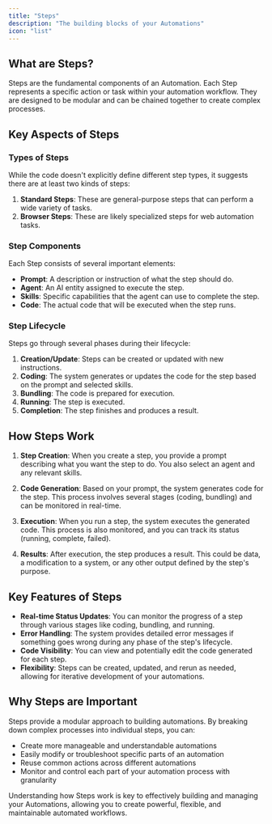 ```yaml
---
title: "Steps"
description: "The building blocks of your Automations"
icon: "list"
---
```


## What are Steps?

Steps are the fundamental components of an Automation. Each Step represents a specific action or task within your automation workflow. They are designed to be modular and can be chained together to create complex processes.

## Key Aspects of Steps

### Types of Steps

While the code doesn't explicitly define different step types, it suggests there are at least two kinds of steps:

1. **Standard Steps**: These are general-purpose steps that can perform a wide variety of tasks.
2. **Browser Steps**: These are likely specialized steps for web automation tasks.

### Step Components

Each Step consists of several important elements:

- **Prompt**: A description or instruction of what the step should do.
- **Agent**: An AI entity assigned to execute the step.
- **Skills**: Specific capabilities that the agent can use to complete the step.
- **Code**: The actual code that will be executed when the step runs.

### Step Lifecycle

Steps go through several phases during their lifecycle:

1. **Creation/Update**: Steps can be created or updated with new instructions.
2. **Coding**: The system generates or updates the code for the step based on the prompt and selected skills.
3. **Bundling**: The code is prepared for execution.
4. **Running**: The step is executed.
5. **Completion**: The step finishes and produces a result.

## How Steps Work

1. **Step Creation**: When you create a step, you provide a prompt describing what you want the step to do. You also select an agent and any relevant skills.

2. **Code Generation**: Based on your prompt, the system generates code for the step. This process involves several stages (coding, bundling) and can be monitored in real-time.

3. **Execution**: When you run a step, the system executes the generated code. This process is also monitored, and you can track its status (running, complete, failed).

4. **Results**: After execution, the step produces a result. This could be data, a modification to a system, or any other output defined by the step's purpose.

## Key Features of Steps

- **Real-time Status Updates**: You can monitor the progress of a step through various stages like coding, bundling, and running.
- **Error Handling**: The system provides detailed error messages if something goes wrong during any phase of the step's lifecycle.
- **Code Visibility**: You can view and potentially edit the code generated for each step.
- **Flexibility**: Steps can be created, updated, and rerun as needed, allowing for iterative development of your automations.

## Why Steps are Important

Steps provide a modular approach to building automations. By breaking down complex processes into individual steps, you can:

- Create more manageable and understandable automations
- Easily modify or troubleshoot specific parts of an automation
- Reuse common actions across different automations
- Monitor and control each part of your automation process with granularity

Understanding how Steps work is key to effectively building and managing your Automations, allowing you to create powerful, flexible, and maintainable automated workflows.
